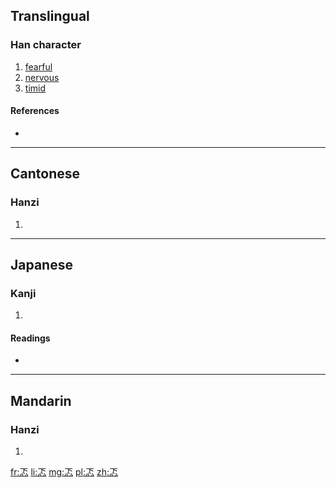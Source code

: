 ==Translingual==

===Han character===
{{Han char|rn=61|rad=心|as=03|sn=7|four=1033<sub>3</sub>|canj=一卜心 (MYP)|ids=⿱[[下]][[心]]}}

# [[fearful]]
# [[nervous]]
# [[timid]]

====References====
* {{Han ref|kx=0376.090|dkj=10317|dj=0702.180|hdz=42269.050|uh=5FD1|ud=24529|bh=CAD7|bd=51927}}

----

==Cantonese==

===Hanzi===
{{yue-hanzi|jyut=|y=tik1}}

# {{defn|lang=yue|sort=心03}}

----

==Japanese==

===Kanji===
{{ja-kanji|grade=|rs=心03}}

# {{defn|lang=ja|sort=心03}}

====Readings====
* {{ja-readings|on=[[とく]] (toku), [[とう]] (tō)|kun=[[むなしい]] (munashii)}}

----

==Mandarin==

===Hanzi===
{{cmn-hanzi|pin=[[tè]] ([[te4]])|wg=t'e<sup>4</sup>}}

# {{defn|lang=cmn|sort=心03}}

[[fr:忑]]
[[li:忑]]
[[mg:忑]]
[[pl:忑]]
[[zh:忑]]